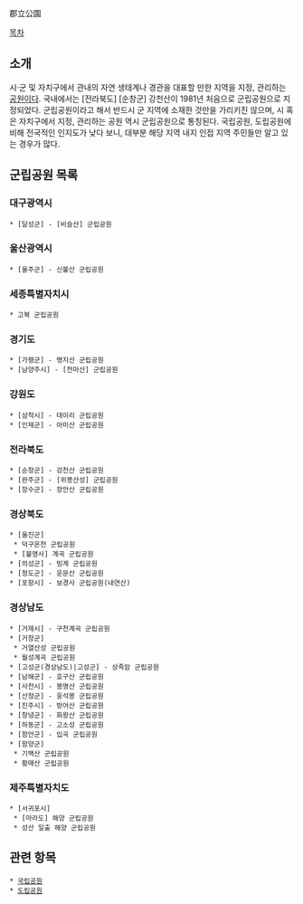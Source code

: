郡立公園

[[목차]]
== 소개 ==
시·군 및 자치구에서 관내의 자연 생태계나 경관을 대표할 만한 지역을 지정, 관리하는 [[공원]]이다.
국내에서는 [전라북도] [순창군] 강천산이 1981년 처음으로 군립공원으로 지정되었다.
군립공원이라고 해서 반드시 군 지역에 소재한 것만을 가리키진 않으며, 시 혹은 자치구에서 지정, 관리하는 공원 역시 군립공원으로 통칭된다.
국립공원, 도립공원에 비해 전국적인 인지도가 낮다 보니, 대부분 해당 지역 내지 인접 지역 주민들만 알고 있는 경우가 많다.

== 군립공원 목록 ==
=== 대구광역시 ===
 * [달성군] - [비슬산] 군립공원
=== 울산광역시 ===
 * [울주군] - 신불산 군립공원
=== 세종특별자치시 ===
 * 고복 군립공원
=== 경기도 ===
 * [가평군] - 명지산 군립공원
 * [남양주시] - [천마산] 군립공원
=== 강원도 ===
 * [삼척시] - 대이리 군립공원
 * [인제군] - 아미산 군립공원
=== 전라북도 ===
 * [순창군] - 강천산 군립공원
 * [완주군] - [위봉산성] 군립공원
 * [장수군] - 장안산 군립공원
=== 경상북도 ===
 * [울진군]
  * 덕구온천 군립공원
  * [불영사] 계곡 군립공원
 * [의성군] - 빙계 군립공원
 * [청도군] - 운문산 군립공원
 * [포항시] - 보경사 군립공원(내연산)
=== 경상남도 ===
 * [거제시] - 구천계곡 군립공원
 * [거창군]
  * 거열산성 군립공원
  * 월성계곡 군립공원
 * [고성군(경상남도)|고성군] - 상족암 군립공원
 * [남해군] - 호구산 군립공원
 * [사천시] - 봉명산 군립공원
 * [산청군] - 웅석봉 군립공원
 * [진주시] - 방어산 군립공원
 * [창녕군] - 화왕산 군립공원
 * [하동군] - 고소성 군립공원
 * [함안군] - 입곡 군립공원
 * [함양군]
  * 기백산 군립공원
  * 황매산 군립공원
=== 제주특별자치도 ===
 * [서귀포시]
  * [마라도] 해양 군립공원
  * 성산 일출 해양 군립공원

== 관련 항목 ==
 * [[국립공원]]
 * [[도립공원]]

